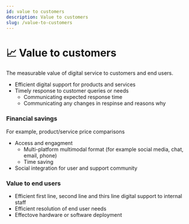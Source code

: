 ```yaml
---
id: value to customers
description: Value to customers
slug: /value-to-customers
---
```


# 📈 Value to customers


The measurable value of digital service to customers and end users. 

- Efficient digital support for products and services
- Timely response to customer queries or needs
    - Communicating expected response time
    - Communicating any changes in respinse and reasons why


### Financial savings
For example, product/service price comparisons

- Access and engagment 
    - Multi-platform multimodal format (for example social media, chat, email, phone)
    - Time saving
- Social integration for user and support community

### Value to end users
- Efficient first line, second line and thirs line digital support to internal staff
- Efficient resolution of end user needs
- Effectove hardware or software deployment